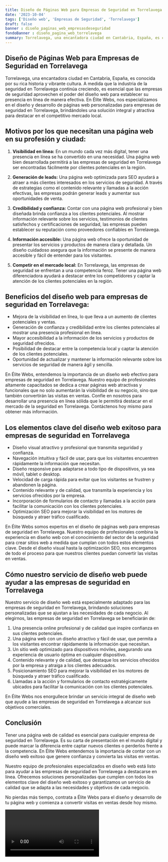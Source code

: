 ```yaml
---
title: Diseño de Páginas Web para Empresas de Seguridad en Torrelavega
date: '2023-10-04'
tags: ['Diseño web', 'Empresas de Seguridad', 'Torrelavega']
draft: false
banner : diseño_paginas_web_empresasdeseguridad
fondoBanner : diseño_pagina_web_torrelavega
summary: Torrelavega, una encantadora ciudad en Cantabria, España, es conocida por su rica historia y vibrante cultura. A medida que la industria de la seguridad en Torrelavega continúa creciendo, es esencial que las empresas de seguridad aprovechen el poder del diseño web para establecer su presencia en línea de manera efectiva. En Élite Webs, nos especializamos en el diseño y desarrollo de páginas web personalizadas para empresas de seguridad en Torrelavega, brindándoles una solución integral y atractiva para destacar en el competitivo mercado local.
---
```


## Diseño de Páginas Web para Empresas de Seguridad en Torrelavega

Torrelavega, una encantadora ciudad en Cantabria, España, es conocida por su rica historia y vibrante cultura. A medida que la industria de la seguridad en Torrelavega continúa creciendo, es esencial que las empresas de seguridad aprovechen el poder del diseño web para establecer su presencia en línea de manera efectiva. En Élite Webs, nos especializamos en el diseño y desarrollo de páginas web personalizadas para empresas de seguridad en Torrelavega, brindándoles una solución integral y atractiva para destacar en el competitivo mercado local.

## Motivos por los que necesitan una página web en su profesión y ciudad:

1. **Visibilidad en línea:** En un mundo cada vez más digital, tener una presencia en línea se ha convertido en una necesidad. Una página web bien desarrollada permitirá a las empresas de seguridad en Torrelavega ser encontradas fácilmente por clientes potenciales en la región.

2. **Generación de leads:** Una página web optimizada para SEO ayudará a atraer a más clientes interesados en los servicios de seguridad. A través de estrategias como el contenido relevante y llamadas a la acción efectivas, las empresas podrán generar leads y aumentar sus oportunidades de venta.

3. **Credibilidad y confianza:** Contar con una página web profesional y bien diseñada brinda confianza a los clientes potenciales. Al mostrar información relevante sobre los servicios, testimonios de clientes satisfechos y certificaciones de seguridad, las empresas pueden establecer su reputación como proveedores confiables en Torrelavega.

4. **Información accesible:** Una página web ofrece la oportunidad de presentar los servicios y productos de manera clara y detallada. Un diseño cuidadoso asegura que la información se presente de manera accesible y fácil de entender para los visitantes.

5. **Competir en el mercado local:** En Torrelavega, las empresas de seguridad se enfrentan a una competencia feroz. Tener una página web diferenciadora ayudará a destacar entre los competidores y captar la atención de los clientes potenciales en la región.

## Beneficios del diseño web para empresas de seguridad en Torrelavega:

- Mejora de la visibilidad en línea, lo que lleva a un aumento de clientes potenciales y ventas.
- Generación de confianza y credibilidad entre los clientes potenciales al mostrar una presencia profesional en línea.
- Mayor accesibilidad a la información de los servicios y productos de seguridad ofrecidos.
- Posibilidad de destacar entre la competencia local y captar la atención de los clientes potenciales.
- Oportunidad de actualizar y mantener la información relevante sobre los servicios de seguridad de manera ágil y sencilla.

En Élite Webs, entendemos la importancia de un diseño web efectivo para empresas de seguridad en Torrelavega. Nuestro equipo de profesionales altamente capacitados se dedica a crear páginas web atractivas y funcionales que no solo aumentarán la visibilidad de su negocio, sino que también convertirán las visitas en ventas. Confíe en nosotros para desarrollar una presencia en línea sólida que le permitirá destacar en el mercado de la seguridad en Torrelavega. Contáctenos hoy mismo para obtener más información.

<GifSeo />

<Cta />

## Los elementos clave del diseño web exitoso para empresas de seguridad en Torrelavega

- Diseño visual atractivo y profesional que transmita seguridad y confianza.
- Navegación intuitiva y fácil de usar, para que los visitantes encuentren rápidamente la información que necesitan.
- Diseño responsive para adaptarse a todo tipo de dispositivos, ya sea móvil, tablet o desktop.
- Velocidad de carga rápida para evitar que los visitantes se frustren y abandonen la página.
- Contenido relevante y de calidad, que transmita la experiencia y los servicios ofrecidos por la empresa.
- Incorporación de formularios de contacto y llamadas a la acción para facilitar la comunicación con los clientes potenciales.
- Optimización SEO para mejorar la visibilidad en los motores de búsqueda y atraer tráfico cualificado.

En Élite Webs somos expertos en el diseño de páginas web para empresas de seguridad en Torrelavega. Nuestro equipo de profesionales combina la experiencia en diseño web con el conocimiento del sector de la seguridad para crear sitios web a medida que cumplan con todos estos elementos clave. Desde el diseño visual hasta la optimización SEO, nos encargamos de todo el proceso para que nuestros clientes puedan convertir las visitas en ventas.

## Cómo nuestro servicio de diseño web puede ayudar a las empresas de seguridad en Torrelavega

Nuestro servicio de diseño web está especialmente adaptado para las empresas de seguridad en Torrelavega, brindando soluciones personalizadas que se ajustan a las necesidades de cada negocio. Al elegirnos, las empresas de seguridad en Torrelavega se beneficiarán de:

1. Una presencia online profesional y de calidad que inspire confianza en sus clientes potenciales.
2. Una página web con un diseño atractivo y fácil de usar, que permita a los visitantes encontrar rápidamente la información que necesitan.
3. Un sitio web optimizado para dispositivos móviles, asegurando una experiencia de usuario óptima en cualquier dispositivo.
4. Contenido relevante y de calidad, que destaque los servicios ofrecidos por la empresa y atraiga a los clientes adecuados.
5. Posicionamiento SEO para mejorar la visibilidad en los motores de búsqueda y atraer tráfico cualificado.
6. Llamadas a la acción y formularios de contacto estratégicamente ubicados para facilitar la comunicación con los clientes potenciales.

En Élite Webs nos enorgullece brindar un servicio integral de diseño web que ayude a las empresas de seguridad en Torrelavega a alcanzar sus objetivos comerciales.

## Conclusión

Tener una página web de calidad es esencial para cualquier empresa de seguridad en Torrelavega. Es su carta de presentación en el mundo digital y puede marcar la diferencia entre captar nuevos clientes o perderlos frente a la competencia. En Élite Webs entendemos la importancia de contar con un diseño web exitoso que genere confianza y convierta las visitas en ventas.

Nuestro equipo de profesionales especializados en diseño web está listo para ayudar a las empresas de seguridad en Torrelavega a destacarse en línea. Ofrecemos soluciones personalizadas que cumplen con todos los elementos clave del diseño web exitoso y garantizamos un servicio de calidad que se adapta a las necesidades y objetivos de cada negocio.

No pierdas más tiempo, contrata a Élite Webs para el diseño y desarrollo de tu página web y comienza a convertir visitas en ventas desde hoy mismo.

<Video />

<CtaBot job='Empresas de Seguridad' city='Torrelavega'/>

<Gmaps query='Torrelavega+españa+maps' />